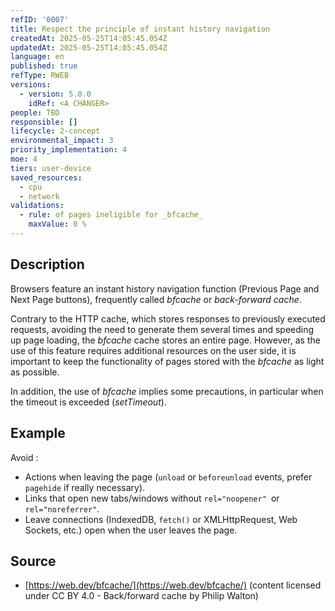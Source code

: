 ```yaml
---
refID: '0007'
title: Respect the principle of instant history navigation
createdAt: 2025-05-25T14:05:45.054Z
updatedAt: 2025-05-25T14:05:45.054Z
language: en
published: true
refType: RWEB
versions:
  - version: 5.0.0
    idRef: <A CHANGER>
people: TBD
responsible: []
lifecycle: 2-concept
environmental_impact: 3
priority_implementation: 4
moe: 4
tiers: user-device
saved_resources:
  - cpu
  - network
validations:
  - rule: of pages ineligible for _bfcache_
    maxValue: 0 %
---
```


## Description

Browsers feature an instant history navigation function (Previous Page and Next Page buttons), frequently called *bfcache* or *back-forward cache*.

Contrary to the HTTP cache, which stores responses to previously executed requests, avoiding the need to generate them several times and speeding up page loading, the *bfcache* cache stores an entire page. However, as the use of this feature requires additional resources on the user side, it is important to keep the functionality of pages stored with the *bfcache* as light as possible.

In addition, the use of *bfcache* implies some precautions, in particular when the timeout is exceeded (*setTimeout*).

## Example

Avoid :

* Actions when leaving the page (`unload` or `beforeunload` events, prefer `pagehide` if really necessary).
* Links that open new tabs/windows without `rel="noopener" `or `rel="noreferrer"`.
* Leave connections (IndexedDB, `fetch()` or XMLHttpRequest, Web Sockets, etc.) open when the user leaves the page.

## Source

* [https://web.dev/bfcache/](https://web.dev/bfcache/) (content licensed under CC BY 4.0 - Back/forward cache by Philip Walton)
